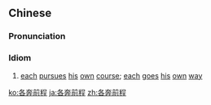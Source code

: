 ==Chinese==
{{zh-forms|type=112}}

===Pronunciation===
{{zh-pron
|m=gè bēn qiánchéng
|c=gok3 ban1 cin4 cing4
|cat=id
}}

===Idiom===
{{zh-idiom}}

# {{lb|zh|Advanced Mandarin}} [[each]] [[pursue]]s [[his]] [[own]] [[course]]; [[each]] [[goes]] [[his]] [[own]] [[way]]

[[ko:各奔前程]]
[[ja:各奔前程]]
[[zh:各奔前程]]